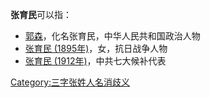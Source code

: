 '''张育民'''可以指：
* [[郭森|郭森]]，化名张育民，中华人民共和国政治人物
* [[张育民_(1895年)|张育民 (1895年)]]，女，抗日战争人物
* [[张育民_(1912年)|张育民 (1912年)]]，中共七大候补代表

{{disambig}}

[[Category:三字张姓人名消歧义|Category:三字张姓人名消歧义]]